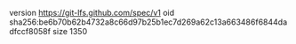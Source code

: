 version https://git-lfs.github.com/spec/v1
oid sha256:be6b70b62b4732a8c66d97b25b1ec7d269a62c13a663486f6844dadfccf8058f
size 1350
